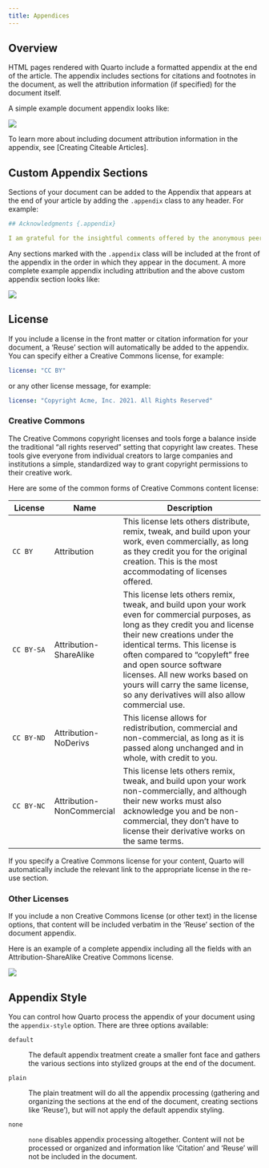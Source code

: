 ```yaml
---
title: Appendices
---
```


## Overview

HTML pages rendered with Quarto include a formatted appendix at the end of the article. The appendix includes sections for citations and footnotes in the document, as well the attribution information (if specified) for the document itself.

A simple example document appendix looks like:

![](images/document-appendix-simple.png){.border}

To learn more about including document attribution information in the appendix, see \[Creating Citeable Articles\].

## Custom Appendix Sections

Sections of your document can be added to the Appendix that appears at the end of your article by adding the `.appendix` class to any header. For example:

``` yaml
## Acknowledgments {.appendix}

I am grateful for the insightful comments offered by the anonymous peer reviewers at Books & Texts. The generosity and expertise of one and all have improved this study in innumerable ways and saved me from many errors; those that inevitably remain are entirely my own responsibility.
```

Any sections marked with the `.appendix` class will be included at the front of the appendix in the order in which they appear in the document. A more complete example appendix including attribution and the above custom appendix section looks like:

![](images/document-appendix-full.png){.border}

## License

If you include a license in the front matter or citation information for your document, a 'Reuse' section will automatically be added to the appendix. You can specify either a Creative Commons license, for example:

``` yaml
license: "CC BY"
```

or any other license message, for example:

``` yaml
license: "Copyright Acme, Inc. 2021. All Rights Reserved"
```

### Creative Commons

The Creative Commons copyright licenses and tools forge a balance inside the traditional "all rights reserved" setting that copyright law creates. These tools give everyone from individual creators to large companies and institutions a simple, standardized way to grant copyright permissions to their creative work.

Here are some of the common forms of Creative Commons content license:

| License    | Name                      | Description                                                                                                                                                                                                                                                                                                                                                                           |
|-------------|-------------|-----------------------------------------------|
| `CC BY`    | Attribution               | This license lets others distribute, remix, tweak, and build upon your work, even commercially, as long as they credit you for the original creation. This is the most accommodating of licenses offered.                                                                                                                                                                             |
| `CC BY-SA` | Attribution-ShareAlike    | This license lets others remix, tweak, and build upon your work even for commercial purposes, as long as they credit you and license their new creations under the identical terms. This license is often compared to "copyleft" free and open source software licenses. All new works based on yours will carry the same license, so any derivatives will also allow commercial use. |
| `CC BY-ND` | Attribution-NoDerivs      | This license allows for redistribution, commercial and non-commercial, as long as it is passed along unchanged and in whole, with credit to you.                                                                                                                                                                                                                                      |
| `CC BY-NC` | Attribution-NonCommercial | This license lets others remix, tweak, and build upon your work non-commercially, and although their new works must also acknowledge you and be non-commercial, they don't have to license their derivative works on the same terms.                                                                                                                                                  |

If you specify a Creative Commons license for your content, Quarto will automatically include the relevant link to the appropriate license in the re-use section.

### Other Licenses

If you include a non Creative Commons license (or other text) in the license options, that content will be included verbatim in the 'Reuse' section of the document appendix.

Here is an example of a complete appendix including all the fields with an Attribution-ShareAlike Creative Commons license.

![](images/document-appendix-reuse.png){.border}

## Appendix Style

You can control how Quarto process the appendix of your document using the `appendix-style` option. There are three options available:

`default`

:   The default appendix treatment create a smaller font face and gathers the various sections into stylized groups at the end of the document.

`plain`

:   The plain treatment will do all the appendix processing (gathering and organizing the sections at the end of the document, creating sections like 'Reuse'), but will not apply the default appendix styling.

`none`

:   `none` disables appendix processing altogether. Content will not be processed or organized and information like 'Citation' and 'Reuse' will not be included in the document.
